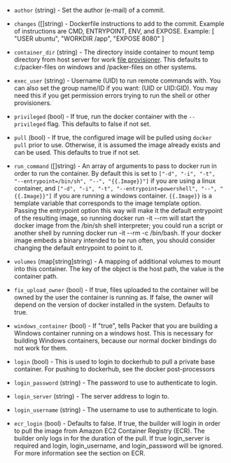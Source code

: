 <!-- Code generated from the comments of the Config struct in builder/docker/config.go; DO NOT EDIT MANUALLY -->

-   `author` (string) - Set the author (e-mail) of a commit.
    
-   `changes` ([]string) - Dockerfile instructions to add to the commit. Example of instructions
    are CMD, ENTRYPOINT, ENV, and EXPOSE. Example: [ "USER ubuntu", "WORKDIR
    /app", "EXPOSE 8080" ]
    
-   `container_dir` (string) - The directory inside container to mount temp directory from host server
    for work [file provisioner](/docs/provisioners/file). This defaults
    to c:/packer-files on windows and /packer-files on other systems.
    
-   `exec_user` (string) - Username (UID) to run remote commands with. You can also set the group
    name/ID if you want: (UID or UID:GID). You may need this if you get
    permission errors trying to run the shell or other provisioners.
    
-   `privileged` (bool) - If true, run the docker container with the `--privileged` flag. This
    defaults to false if not set.
    
-   `pull` (bool) - If true, the configured image will be pulled using `docker pull` prior
    to use. Otherwise, it is assumed the image already exists and can be
    used. This defaults to true if not set.
    
-   `run_command` ([]string) - An array of arguments to pass to docker run in order to run the
    container. By default this is set to `["-d", "-i", "-t",
    "--entrypoint=/bin/sh", "--", "{{.Image}}"]` if you are using a linux
    container, and `["-d", "-i", "-t", "--entrypoint=powershell", "--",
    "{{.Image}}"]` if you are running a windows container. `{{.Image}}` is a
    template variable that corresponds to the image template option. Passing
    the entrypoint option this way will make it the default entrypoint of
    the resulting image, so running docker run -it --rm  will start the
    docker image from the /bin/sh shell interpreter; you could run a script
    or another shell by running docker run -it --rm  -c /bin/bash. If your
    docker image embeds a binary intended to be run often, you should
    consider changing the default entrypoint to point to it.
    
-   `volumes` (map[string]string) - A mapping of additional volumes to mount into this container. The key of
    the object is the host path, the value is the container path.
    
-   `fix_upload_owner` (bool) - If true, files uploaded to the container will be owned by the user the
    container is running as. If false, the owner will depend on the version
    of docker installed in the system. Defaults to true.
    
-   `windows_container` (bool) - If "true", tells Packer that you are building a Windows container
    running on a windows host. This is necessary for building Windows
    containers, because our normal docker bindings do not work for them.
    
-   `login` (bool) - This is used to login to dockerhub to pull a private base container. For
    pushing to dockerhub, see the docker post-processors
    
-   `login_password` (string) - The password to use to authenticate to login.
    
-   `login_server` (string) - The server address to login to.
    
-   `login_username` (string) - The username to use to authenticate to login.
    
-   `ecr_login` (bool) - Defaults to false. If true, the builder will login in order to pull the
    image from Amazon EC2 Container Registry (ECR). The builder only logs in
    for the duration of the pull. If true login_server is required and
    login, login_username, and login_password will be ignored. For more
    information see the section on ECR.
    